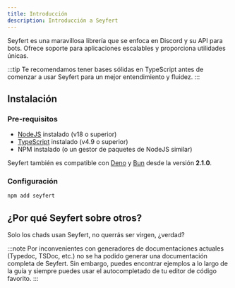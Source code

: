 ```yaml
---
title: Introducción
description: Introducción a Seyfert
---
```

  
Seyfert es una maravillosa librería que se enfoca en Discord y su API para bots. Ofrece soporte para aplicaciones escalables y proporciona utilidades únicas.

:::tip
Te recomendamos tener bases sólidas en TypeScript antes de comenzar a usar Seyfert para un mejor entendimiento y fluidez.
:::

## Instalación

### Pre-requisitos

- [NodeJS](https://nodejs.org/) instalado (v18 o superior)
- [TypeScript](https://www.typescriptlang.org/) instalado (v4.9 o superior)
- NPM instalado (o un gestor de paquetes de NodeJS similar)

Seyfert también es compatible con [Deno](https://deno.land/) y [Bun](https://bun.sh/) desde la versión **2.1.0**.

### Configuración

```bash copy title="Instalando..."
npm add seyfert
```

## ¿Por qué Seyfert sobre otros?

Solo los chads usan Seyfert, no querrás ser virgen, ¿verdad?

:::note
Por inconvenientes con generadores de documentaciones actuales (Typedoc, TSDoc, etc.) no se ha podido generar una documentación completa de Seyfert. Sin embargo, puedes encontrar ejemplos a lo largo de la guía y siempre puedes usar el autocompletado de tu editor de código favorito.
:::